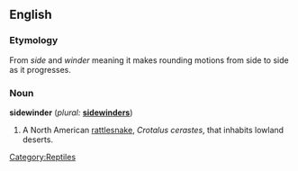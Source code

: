 {{wikipedia}}
==English==
=== Etymology ===
From ''side'' and ''winder'' meaning it makes rounding motions from side to side as it progresses.

=== Noun ===
'''sidewinder''' (''plural:'' '''[[sidewinders]]''')

# A North American [[rattlesnake]], ''Crotalus cerastes'', that inhabits lowland deserts.

[[Category:Reptiles]]